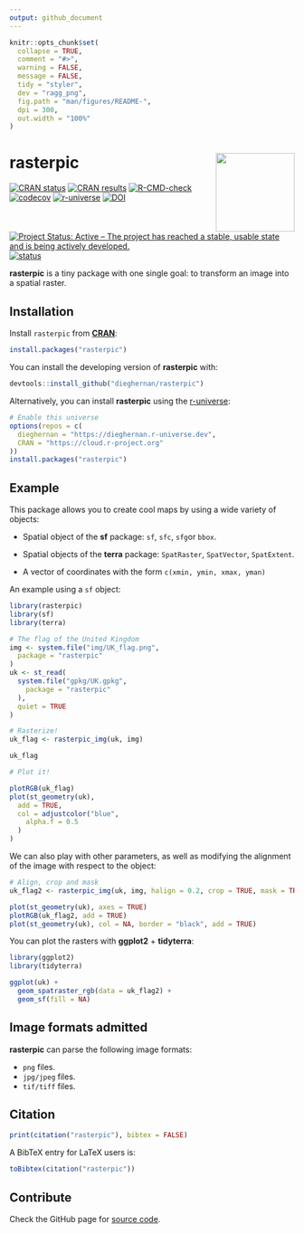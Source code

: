 ```yaml
---
output: github_document
---
```


<!-- README.md is generated from README.Rmd. Please edit that file -->

```r
knitr::opts_chunk$set(
  collapse = TRUE,
  comment = "#>",
  warning = FALSE,
  message = FALSE,
  tidy = "styler",
  dev = "ragg_png",
  fig.path = "man/figures/README-",
  dpi = 300,
  out.width = "100%"
)
```

# rasterpic <img src="man/figures/logo.png" align="right" height="139"/>

<!-- badges: start -->

[![CRAN
status](https://www.r-pkg.org/badges/version/rasterpic)](https://CRAN.R-project.org/package=rasterpic)
[![CRAN
results](https://badges.cranchecks.info/worst/rasterpic.svg)](https://cran.r-project.org/web/checks/check_results_rasterpic.html)
[![R-CMD-check](https://github.com/dieghernan/rasterpic/actions/workflows/check-full.yaml/badge.svg)](https://github.com/dieghernan/rasterpic/actions/workflows/check-full.yaml)
[![codecov](https://codecov.io/gh/dieghernan/rasterpic/branch/main/graph/badge.svg?token=jSZ4RIsj91)](https://app.codecov.io/gh/dieghernan/rasterpic)
[![r-universe](https://dieghernan.r-universe.dev/badges/rasterpic)](https://dieghernan.r-universe.dev/)
[![DOI](https://img.shields.io/badge/DOI-10.5281/zenodo.5910095-blue)](https://doi.org/10.5281/zenodo.5910095)
[![Project Status: Active – The project has reached a stable, usable state and
is being actively
developed.](https://www.repostatus.org/badges/latest/active.svg)](https://www.repostatus.org/#active)
[![status](https://tinyverse.netlify.com/badge/rasterpic)](https://CRAN.R-project.org/package=rasterpic)

<!-- badges: end -->

**rasterpic** is a tiny package with one single goal: to transform an image into
a spatial raster.

## Installation

Install `rasterpic` from
[**CRAN**](https://CRAN.R-project.org/package=rasterpic):

```r
install.packages("rasterpic")
```

You can install the developing version of **rasterpic** with:

```r
devtools::install_github("dieghernan/rasterpic")
```

Alternatively, you can install **rasterpic** using the
[r-universe](http://dieghernan.r-universe.dev/ui/):

```r
# Enable this universe
options(repos = c(
  dieghernan = "https://dieghernan.r-universe.dev",
  CRAN = "https://cloud.r-project.org"
))
install.packages("rasterpic")
```

## Example

This package allows you to create cool maps by using a wide variety of objects:

-   Spatial object of the **sf** package: `sf`, `sfc`, `sfg`or `bbox`.

-   Spatial objects of the **terra** package: `SpatRaster`, `SpatVector`,
    `SpatExtent`.

-   A vector of coordinates with the form `c(xmin, ymin, xmax, yman)`

An example using a `sf` object:

```r
library(rasterpic)
library(sf)
library(terra)

# The flag of the United Kingdom
img <- system.file("img/UK_flag.png",
  package = "rasterpic"
)
uk <- st_read(
  system.file("gpkg/UK.gpkg",
    package = "rasterpic"
  ),
  quiet = TRUE
)

# Rasterize!
uk_flag <- rasterpic_img(uk, img)

uk_flag

# Plot it!

plotRGB(uk_flag)
plot(st_geometry(uk),
  add = TRUE,
  col = adjustcolor("blue",
    alpha.f = 0.5
  )
)
```

We can also play with other parameters, as well as modifying the alignment of
the image with respect to the object:

```r
# Align, crop and mask
uk_flag2 <- rasterpic_img(uk, img, halign = 0.2, crop = TRUE, mask = TRUE)

plot(st_geometry(uk), axes = TRUE)
plotRGB(uk_flag2, add = TRUE)
plot(st_geometry(uk), col = NA, border = "black", add = TRUE)
```

You can plot the rasters with **ggplot2** + **tidyterra**:

```r
library(ggplot2)
library(tidyterra)

ggplot(uk) +
  geom_spatraster_rgb(data = uk_flag2) +
  geom_sf(fill = NA)
```

## Image formats admitted

**rasterpic** can parse the following image formats:

-   `png` files.
-   `jpg/jpeg` files.
-   `tif/tiff` files.

## Citation

```r
print(citation("rasterpic"), bibtex = FALSE)
```

A BibTeX entry for LaTeX users is:

```r
toBibtex(citation("rasterpic"))
```

## Contribute

Check the GitHub page for [source
code](https://github.com/dieghernan/rasterpic/).

